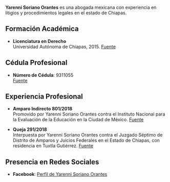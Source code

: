**Yarenni Soriano Orantes** es una abogada mexicana con experiencia en litigios y procedimientos legales en el estado de Chiapas.

## Formación Académica

- **Licenciatura en Derecho**  
  Universidad Autónoma de Chiapas, 2015. [Fuente][source-cedula]

## Cédula Profesional

- **Número de Cédula**: 9311055  
  [Fuente][source-cedula]

## Experiencia Profesional

- **Amparo Indirecto 801/2018**  
  Promovido por Yarenni Soriano Orantes contra el Instituto Nacional para la Evaluación de la Educación en la Ciudad de México. [Fuente][source-amparo]

- **Queja 291/2018**  
  Interpuesta por Yarenni Soriano Orantes contra el Juzgado Séptimo de Distrito de Amparos y Juicios Federales en el Estado de Chiapas, con residencia en Tuxtla Gutiérrez. [Fuente][source-queja]

## Presencia en Redes Sociales

- **Facebook**: [Perfil de Yarenni Soriano Orantes][source-facebook]

[source-cedula]: https://www.buholegal.com/9311055/ "Cédula Profesional de Yarenni Soriano Orantes"
[source-amparo]: https://www.poderjudicialvirtual.com/fe-yarenni-soriano-orantes--1-inee-instituto-nacional-para-la-evaluacion-de-la-educacion-con-residen "Amparo Indirecto 801/2018"
[source-queja]: https://www.poderjudicialvirtual.com/federal-vigeimo-circuito-tribunal-colegiado-en-materia-administrativa-del-vigesimo-circuito-con-residencia-en-tuxtla-gutierrez-chiapas-expedientes-25-julio-2018 "Queja 291/2018"
[source-facebook]: https://www.facebook.com/public/Yaren-Soriano/ "Perfil de Facebook de Yarenni Soriano Orantes"